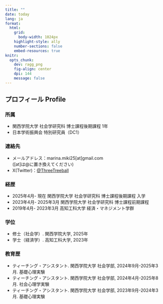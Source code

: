 ---
title: ""
date: today
lang: ja
format: 
  html: 
    grid: 
      body-width: 1024px
    highlight-style: ally
    number-sections: false
    embed-resources: true
knitr: 
  opts_chunk: 
    dev: ragg_png
    fig-align: center
    dpi: 144
    message: false
---

## プロフィール Profile

### 所属
<p>
- 関西学院大学 社会学研究科 博士課程後期課程 1年
- 日本学術振興会 特別研究員（DC1）
</p>

### 連絡先

- メールアドレス：marina.miki25\[at\]gmail.com<br>
 (\[at\]は\@に置き換えてください)
- X(Twitter)：<a href = "https://x.com/ThreeTreeball">@ThreeTreeball</a>


### 経歴

- 2025年4月- 現在 関西学院大学 社会学研究科 博士課程後期課程 入学
- 2023年4月- 2025年3月 関西学院大学 社会学研究科 博士課程前期課程
- 2019年4月- 2023年3月 高知工科大学 経済・マネジメント学群

### 学位

- 修士（社会学）. 関西学院大学, 2025年
- 学士（経済学）. 高知工科大学, 2023年

### 教育歴

- ティーチング・アシスタント. 関西学院大学 社会学部, 2024年9月-2025年3月. 基礎心理実験
- ティーチング・アシスタント. 関西学院大学 社会学部, 2024年4月-2025年8月. 社会心理学実験
- ティーチング・アシスタント. 関西学院大学 社会学部, 2023年9月-2024年3月. 基礎心理実験

